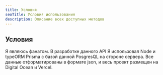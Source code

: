 ```yaml
---
title: Условия
seoTitle: Условия использования
description: Описание всех доступных методов
---
```


## Условия

Я являюсь фанатом.
В разработке данного API Я использовал Node и typeORM Prisma с базой данной PosgresQL на стороне сервера.
Все данные отформатированы в формате json, и весь проект размещен на Digital Ocean и Vercel.
